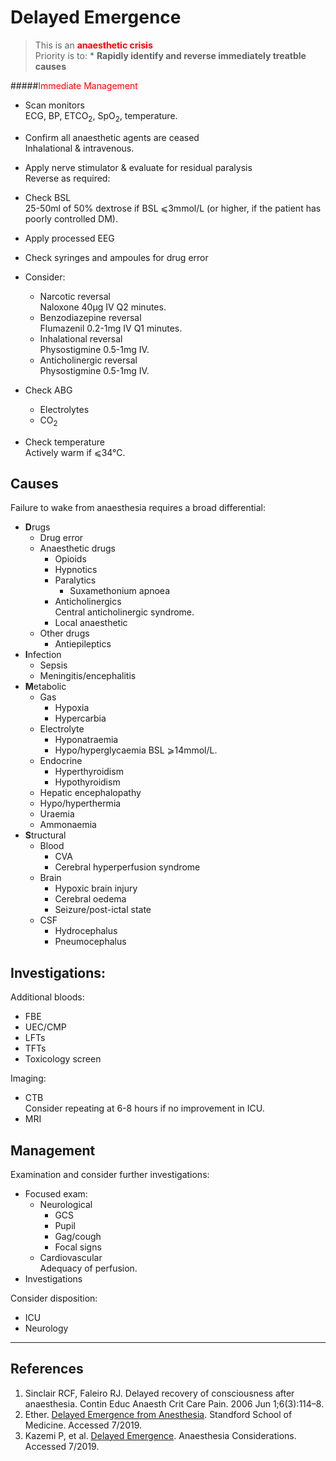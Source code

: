 # Delayed Emergence


> This is an <span style="color:red">**anaesthetic crisis**</span>  
> Priority is to:
>* **Rapidly identify and reverse immediately treatble causes**


#####<span style="color:red">Immediate Management</span>

* Scan monitors  
ECG, BP, ETCO<sub>2</sub>, SpO<sub>2</sub>, temperature.
* Confirm all anaesthetic agents are ceased  
Inhalational & intravenous.
* Apply nerve stimulator & evaluate for residual paralysis  
Reverse as required:

* Check BSL  
25-50ml of 50% dextrose if BSL ⩽3mmol/L (or higher, if the patient has poorly controlled DM).
* Apply processed EEG
* Check syringes and ampoules for drug error
* Consider:
	* Narcotic reversal  
	Naloxone 40μg IV Q2 minutes.
	* Benzodiazepine reversal  
	Flumazenil 0.2-1mg IV Q1 minutes.
	* Inhalational reversal  
	Physostigmine 0.5-1mg IV.
	* Anticholinergic reversal  
	Physostigmine 0.5-1mg IV.
* Check ABG
	* Electrolytes
	* CO<sub>2</sub>
* Check temperature  
Actively warm if ⩽34°C.


## Causes


Failure to wake from anaesthesia requires a broad differential:

* **D**rugs
	* Drug error
	* Anaesthetic drugs
		* Opioids
		* Hypnotics
		* Paralytics
			* Suxamethonium apnoea
		* Anticholinergics  
		Central anticholinergic syndrome.
		* Local anaesthetic
	* Other drugs
		* Antiepileptics
* **I**nfection
	* Sepsis
	* Meningitis/encephalitis
* **M**etabolic
	* Gas
		* Hypoxia
		* Hypercarbia
	* Electrolyte
		* Hyponatraemia
		* Hypo/hyperglycaemia
		BSL ⩾14mmol/L.
	* Endocrine
		* Hyperthyroidism
		* Hypothyroidism
	* Hepatic encephalopathy
	* Hypo/hyperthermia
	* Uraemia
	* Ammonaemia
* **S**tructural
	* Blood
		* CVA
		* Cerebral hyperperfusion syndrome
	* Brain
		* Hypoxic brain injury
		* Cerebral oedema
		* Seizure/post-ictal state
	* CSF
		* Hydrocephalus
		* Pneumocephalus

## Investigations:

Additional bloods:

* FBE
* UEC/CMP
* LFTs
* TFTs
* Toxicology screen



Imaging:

* CTB  
Consider repeating at 6-8 hours if no improvement in ICU.
* MRI


## Management

Examination and consider further investigations:

* Focused exam:
	* Neurological
		* GCS
		* Pupil
		* Gag/cough
		* Focal signs
	* Cardiovascular  
	Adequacy of perfusion.
* Investigations

Consider disposition:

* ICU
* Neurology


---

## References

1. Sinclair RCF, Faleiro RJ. Delayed recovery of consciousness after anaesthesia. Contin Educ Anaesth Crit Care Pain. 2006 Jun 1;6(3):114–8. 
2. Ether. [Delayed Emergence from Anesthesia](http://ether.stanford.edu/delayed_emergence.html). Standford School of Medicine. Accessed 7/2019.
3. Kazemi P, et al. [Delayed Emergence](https://www.anesthesiaconsiderations.com/delayed-emergence). Anaesthesia Considerations. Accessed 7/2019.